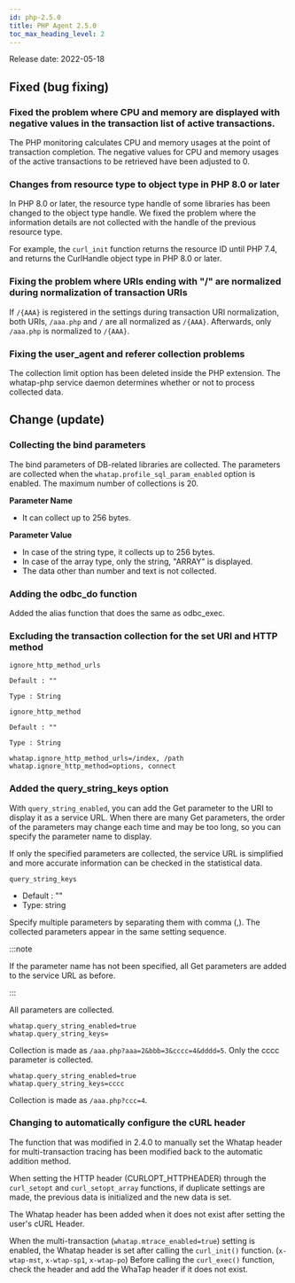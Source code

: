 ```yaml
---
id: php-2.5.0
title: PHP Agent 2.5.0
toc_max_heading_level: 2
---
```



Release date: 2022-05-18

## Fixed (bug fixing)

### Fixed the problem where CPU and memory are displayed with negative values in the transaction list of active transactions.

The PHP monitoring calculates CPU and memory usages at the point of transaction completion. The negative values for CPU and memory usages of the active transactions to be retrieved have been adjusted to 0.

### Changes from resource type to object type in PHP 8.0 or later

In PHP 8.0 or later, the resource type handle of some libraries has been changed to the object type handle. We fixed the problem where the information details are not collected with the handle of the previous resource type. 

For example, the `curl_init` function returns the resource ID until PHP 7.4, and returns the CurlHandle object type in PHP 8.0 or later. 

### Fixing the problem where URIs ending with "/" are normalized during normalization of transaction URIs

If `/{AAA}` is registered in the settings during transaction URI normalization, both URIs, `/aaa.php` and `/` are all normalized as `/{AAA}`. Afterwards, only `/aaa.php` is normalized to `/{AAA}`.

### Fixing the user_agent and referer collection problems

The collection limit option has been deleted inside the PHP extension. The whatap-php service daemon determines whether or not to process collected data.

## Change (update)

### Collecting the bind parameters

The bind parameters of DB-related libraries are collected. The parameters are collected when the `whatap.profile_sql_param_enabled` option is enabled. The maximum number of collections is 20. 

**Parameter Name**

-   It can collect up to 256 bytes. 

**Parameter Value**

-   In case of the string type, it collects up to 256 bytes.
-   In case of the array type, only the string, "ARRAY" is displayed. 
-   The data other than number and text is not collected. 

### Adding the odbc_do function

Added the alias function that does the same as odbc_exec. 

### Excluding the transaction collection for the set URI and HTTP method

`ignore_http_method_urls`

    Default : ""

    Type : String

`ignore_http_method`

    Default : ""

    Type : String  

```
whatap.ignore_http_method_urls=/index, /path
whatap.ignore_http_method=options, connect
```

### Added the query_string_keys option

With `query_string_enabled`, you can add the Get parameter to the URI to display it as a service URL. When there are many Get parameters, the order of the parameters may change each time and may be too long, so you can specify the parameter name to display.

If only the specified parameters are collected, the service URL is simplified and more accurate information can be checked in the statistical data.

`query_string_keys`

-   Default : ""  
-   Type: string

Specify multiple parameters by separating them with comma (,). The collected parameters appear in the same setting sequence. 

:::note

If the parameter name has not been specified, all Get parameters are added to the service URL as before.

:::

All parameters are collected. 

```
whatap.query_string_enabled=true
whatap.query_string_keys=
```

Collection is made as `/aaa.php?aaa=2&bbb=3&cccc=4&dddd=5`. Only the cccc parameter is collected. 

```
whatap.query_string_enabled=true
whatap.query_string_keys=cccc
```

Collection is made as `/aaa.php?ccc=4`. 

### Changing to automatically configure the cURL header

The function that was modified in 2.4.0 to manually set the Whatap header for multi-transaction tracing has been modified back to the automatic addition method. 

When setting the HTTP header (CURLOPT_HTTPHEADER) through the `curl_setopt` and `curl_setopt_array` functions, if duplicate settings are made, the previous data is initialized and the new data is set.

The Whatap header has been added when it does not exist after setting the user's cURL Header. 

When the multi-transaction (`whatap.mtrace_enabled=true`) setting is enabled, the Whatap header is set after calling the `curl_init()` function. (`x-wtap-mst`, `x-wtap-sp1`, `x-wtap-po`) Before calling the `curl_exec()` function, check the header and add the WhaTap header if it does not exist.
